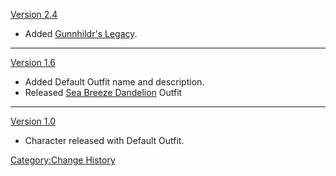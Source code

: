 [[Version 2.4]]
* Added [[Gunnhildr's Legacy]].
----
[[Version 1.6]]
* Added Default Outfit name and description.
* Released [[Sea Breeze Dandelion]] Outfit
----
[[Version 1.0]]
* Character released with Default Outfit.
<noinclude>[[Category:Change History]]</noinclude>